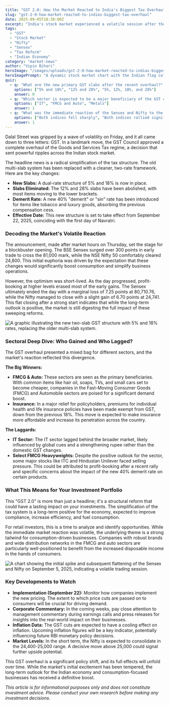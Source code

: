 ```yaml
---
title: "GST 2.0: How the Market Reacted to India's Biggest Tax Overhaul"
slug: "gst-2-0-how-market-reacted-to-indias-biggest-tax-overhaul"
date: 2025-09-05T18:30:00Z
excerpt: "India's stock market experienced a volatile session after the GST Council announced a landmark overhaul of the Goods and Services Tax. While the reform is hailed as a long-term positive, here's a breakdown of what it means for your portfolio."
tags:
  - "GST"
  - "Stock Market"
  - "Nifty"
  - "Sensex"
  - "Tax Reform"
  - "Indian Economy"
category: "market-news"
author: "Vipin Bihari"
heroImage: "/images/uploads/gst-2-0-how-market-reacted-to-indias-biggest-tax-overhaul/hero-image.jpg"
heroImagePrompt: "A dynamic stock market chart with the Indian flag colors in the background, overlaid with the letters 'GST', symbolizing the tax reform's impact on the economy."
quiz:
  - q: "What are the new primary GST slabs after the recent overhaul?"
    options: ["5% and 18%", "12% and 28%", "5%, 12%, 18%, and 28%"]
    answer: 0
  - q: "Which sector is expected to be a major beneficiary of the GST changes?"
    options: ["IT", "FMCG and Auto", "Metals"]
    answer: 1
  - q: "What was the immediate reaction of the Sensex and Nifty to the GST news?"
    options: ["Both indices fell sharply", "Both indices rallied significantly at the open, but ended flat", "There was no significant reaction"]
    answer: 1
---
```


Dalal Street was gripped by a wave of volatility on Friday, and it all came down to three letters: GST. In a landmark move, the GST Council approved a complete overhaul of the Goods and Services Tax regime, a decision that sent powerful ripples across the Indian stock market.

The headline news is a radical simplification of the tax structure. The old multi-slab system has been replaced with a cleaner, two-rate framework. Here are the key changes:

*   **New Slabs:** A dual-rate structure of 5% and 18% is now in place.
*   **Slabs Eliminated:** The 12% and 28% slabs have been abolished, with most items moving to the lower brackets.
*   **Demerit Rate:** A new 40% "demerit" or "sin" rate has been introduced for items like tobacco and luxury goods, absorbing the previous compensation cess.
*   **Effective Date:** This new structure is set to take effect from September 22, 2025, coinciding with the first day of Navratri.

### Decoding the Market's Volatile Reaction

The announcement, made after market hours on Thursday, set the stage for a blockbuster opening. The BSE Sensex surged over 300 points in early trade to cross the 81,000 mark, while the NSE Nifty 50 comfortably cleared 24,800. This initial euphoria was driven by the expectation that these changes would significantly boost consumption and simplify business operations.

However, the optimism was short-lived. As the day progressed, profit-booking at higher levels erased most of the early gains. The Sensex ultimately ended the day with a marginal loss of 7.25 points at 80,710.76, while the Nifty managed to close with a slight gain of 6.70 points at 24,741. This flat closing after a strong start indicates that while the long-term outlook is positive, the market is still digesting the full impact of these sweeping reforms.

![A graphic illustrating the new two-slab GST structure with 5% and 18% rates, replacing the older multi-slab system.](/images/uploads/gst-2-0-how-market-reacted-to-indias-biggest-tax-overhaul/gst-slabs.png)

### Sectoral Deep Dive: Who Gained and Who Lagged?

The GST overhaul presented a mixed bag for different sectors, and the market's reaction reflected this divergence.

**The Big Winners:**

*   **FMCG & Auto:** These sectors are seen as the primary beneficiaries. With common items like hair oil, soaps, TVs, and small cars set to become cheaper, companies in the Fast-Moving Consumer Goods (FMCG) and Automobile sectors are poised for a significant demand boost.
*   **Insurance:** In a major relief for policyholders, premiums for individual health and life insurance policies have been made exempt from GST, down from the previous 18%. This move is expected to make insurance more affordable and increase its penetration across the country.

**The Laggards:**

*   **IT Sector:** The IT sector lagged behind the broader market, likely influenced by global cues and a strengthening rupee rather than the domestic GST changes.
*   **Select FMCG Heavyweights:** Despite the positive outlook for the sector, some major stocks like ITC and Hindustan Unilever faced selling pressure. This could be attributed to profit-booking after a recent rally and specific concerns about the impact of the new 40% demerit rate on certain products.

### What This Means for Your Investment Portfolio

This "GST 2.0" is more than just a headline; it's a structural reform that could have a lasting impact on your investments. The simplification of the tax system is a long-term positive for the economy, expected to improve compliance, increase efficiency, and fuel consumption.

For retail investors, this is a time to analyze and identify opportunities. While the immediate market reaction was volatile, the underlying theme is a strong tailwind for consumption-driven businesses. Companies with robust brands and wide distribution networks in the FMCG and auto sectors are particularly well-positioned to benefit from the increased disposable income in the hands of consumers.

![A chart showing the initial spike and subsequent flattening of the Sensex and Nifty on September 5, 2025, indicating a volatile trading session.](/images/uploads/gst-2-0-how-market-reacted-to-indias-biggest-tax-overhaul/market-reaction.png)

### Key Developments to Watch

*   **Implementation (September 22):** Monitor how companies implement the new pricing. The extent to which price cuts are passed on to consumers will be crucial for driving demand.
*   **Corporate Commentary:** In the coming weeks, pay close attention to management commentary during earnings calls and press releases for insights into the real-world impact on their businesses.
*   **Inflation Data:** The GST cuts are expected to have a cooling effect on inflation. Upcoming inflation figures will be a key indicator, potentially influencing future RBI monetary policy decisions.
*   **Market Levels:** In the short term, the Nifty is expected to consolidate in the 24,400-25,000 range. A decisive move above 25,000 could signal further upside potential.

This GST overhaul is a significant policy shift, and its full effects will unfold over time. While the market's initial excitement has been tempered, the long-term outlook for the Indian economy and consumption-focused businesses has received a definitive boost.

*This article is for informational purposes only and does not constitute investment advice. Please conduct your own research before making any investment decisions.*